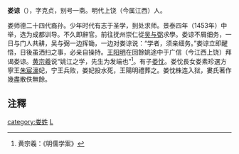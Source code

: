 {{expand|time=2013-11-19T09:47:33+00:00}}
{{refimprove|time=2013-11-19T09:47:33+00:00}}
'''娄谅'''（{{bd|?||?|}}），字克贞，别号一斋。明代上饶（今属江西）人。

娄师德二十四代裔孙。少年时代有志于圣学，到处求师。景泰四年（1453年）中举，选为成都训导。不久即辭官。前往抚州崇仁從[[吴与弼|吴与弼]]求學。娄谅不屑细务，一日与门人共耕，吴与弼一边挥锄，一边对娄谅说：“学者，须亲细务。”娄谅立即醒悟，日後虽洒扫之事，必亲自操持。[[王阳明|王阳明]]在回餘姚途中于广信（今江西上饶）拜谒娄谅。[[黄宗羲|黄宗羲]]说“姚江之学，先生为发端也”<ref>黄宗羲：《明儒学案》</ref>。有子[[娄忱|娄忱]]。娄忱長女娄素珍選方寧王[[朱宸濠|朱宸濠]]妃，宁王兵败，娄妃投水死，王陽明禮葬之。娄忱株连入狱，婁氏著作幾盡散佚無餘。

== 注釋 ==
{{reflist}}

[[category:娄姓|category:娄姓]]
[[category:明朝理學家|L]]